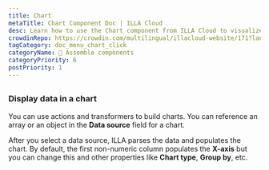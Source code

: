 ```yaml
---
title: Chart
metaTitle: Chart Component Doc | ILLA Cloud 
desc: Learn how to use the Chart component from ILLA Cloud to visualize data as graphs and charts using Chart.js in your applications.
crowdinRepo: https://crowdin.com/multilingual/illacloud-website/171?languages=en&filter=basic&value=0
tagCategory: doc_menu_chart_click
categoryName: 🧬 Assemble components
categoryPriority: 6
postPriority: 1
---
```


## <h2 hidden>Chart</h2>

### Display data in a chart

You can use actions and transformers to build charts. You can reference an array or an object in the **Data source** field for a chart. 

After you select a data source, ILLA parses the data and populates the chart. By default, the first non-numeric column populates the **X-axis** but you can change this and other properties like **Chart type**, **Group by**, etc.

<img src='https://cdn.illacloud.com/official-website/img/docs/assemble/chart1.png' alt="" />

<img src='https://cdn.illacloud.com/official-website/img/docs/assemble/chart2.png' alt="" />
